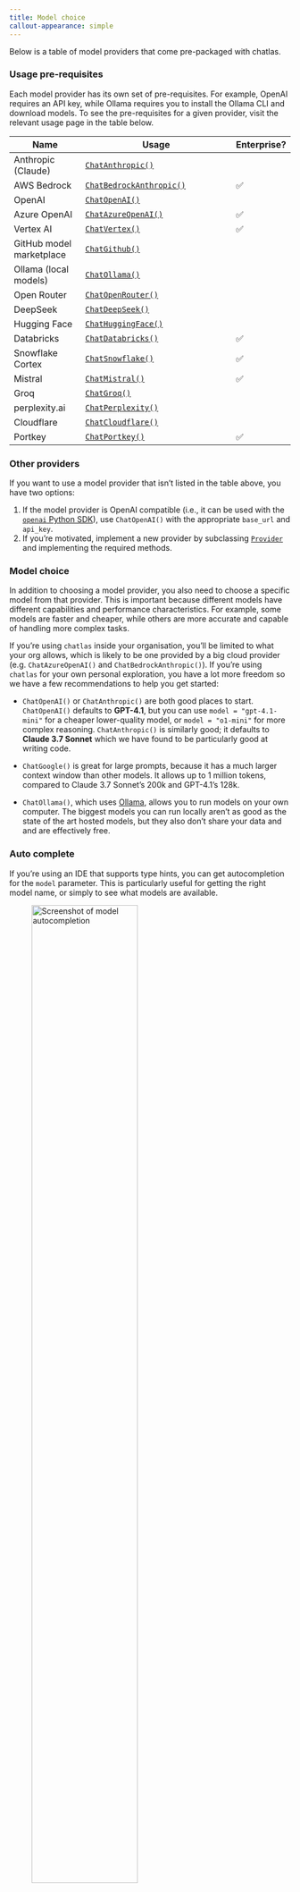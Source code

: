 ```yaml
---
title: Model choice
callout-appearance: simple
---
```


Below is a table of model providers that come pre-packaged with chatlas. 

::: callout-note
### Usage pre-requisites

Each model provider has its own set of pre-requisites. 
For example, OpenAI requires an API key, while Ollama requires you to install the Ollama CLI and download models.
To see the pre-requisites for a given provider, visit the relevant usage page in the table below.
:::


| Name                     | Usage                                                    | Enterprise? |
|--------------------------|----------------------------------------------------------|------------|
| Anthropic (Claude)       | [`ChatAnthropic()`](../reference/ChatAnthropic.qmd)     |    |
| AWS Bedrock              | [`ChatBedrockAnthropic()`](../reference/ChatBedrockAnthropic.qmd) | ✅ |
| OpenAI                   | [`ChatOpenAI()`](../reference/ChatOpenAI.qmd)           |    |
| Azure OpenAI             | [`ChatAzureOpenAI()`](../reference/ChatAzureOpenAI.qmd) | ✅ |
| Vertex AI                | [`ChatVertex()`](../reference/ChatVertex.qmd)           | ✅ |
| GitHub model marketplace | [`ChatGithub()`](../reference/ChatGithub.qmd)           |    |
| Ollama (local models)    | [`ChatOllama()`](../reference/ChatOllama.qmd)           |    |
| Open Router              | [`ChatOpenRouter()`](../reference/ChatOpenRouter.qmd)   |    |
| DeepSeek                 | [`ChatDeepSeek()`](../reference/ChatDeepSeek.qmd)       |    |
| Hugging Face             | [`ChatHuggingFace()`](../reference/ChatHuggingFace.qmd) |    |
| Databricks               | [`ChatDatabricks()`](../reference/ChatDatabricks.qmd)   | ✅ |
| Snowflake Cortex         | [`ChatSnowflake()`](../reference/ChatSnowflake.qmd)     | ✅ |
| Mistral                  | [`ChatMistral()`](../reference/ChatMistral.qmd)         | ✅ |
| Groq                     | [`ChatGroq()`](../reference/ChatGroq.qmd)               |    |
| perplexity.ai            | [`ChatPerplexity()`](../reference/ChatPerplexity.qmd)   |    |
| Cloudflare               | [`ChatCloudflare()`](../reference/ChatCloudflare.qmd)   |    |
| Portkey                  | [`ChatPortkey()`](../reference/ChatPortkey.qmd)         | ✅ |


::: callout-note

### Other providers

If you want to use a model provider that isn't listed in the table above, you have two options:

1. If the model provider is OpenAI compatible (i.e., it can be used with the [`openai` Python SDK](https://github.com/openai/openai-python?tab=readme-ov-file#configuring-the-http-client)), use `ChatOpenAI()` with the appropriate `base_url` and `api_key`.
2. If you're motivated, implement a new provider by subclassing [`Provider`](https://github.com/posit-dev/chatlas/blob/main/chatlas/_provider.py) and implementing the required methods.

:::

### Model choice

In addition to choosing a model provider, you also need to choose a specific model from that provider. This is important because different models have different capabilities and performance characteristics. For example, some models are faster and cheaper, while others are more accurate and capable of handling more complex tasks.

If you're using `chatlas` inside your organisation, you'll be limited to what your org allows, which is likely to be one provided by a big cloud provider (e.g. `ChatAzureOpenAI()` and `ChatBedrockAnthropic()`). If you're using `chatlas` for your own personal exploration, you have a lot more freedom so we have a few recommendations to help you get started:

- `ChatOpenAI()` or `ChatAnthropic()` are both good places to start. `ChatOpenAI()` defaults to **GPT-4.1**, but you can use `model = "gpt-4.1-mini"` for a cheaper lower-quality model, or `model = "o1-mini"` for more complex reasoning.  `ChatAnthropic()` is similarly good; it defaults to **Claude 3.7 Sonnet** which we have found to be particularly good at writing code.

- `ChatGoogle()` is great for large prompts, because it has a much larger context window than other models. It allows up to 1 million tokens, compared to Claude 3.7 Sonnet's 200k and GPT-4.1's 128k.

- `ChatOllama()`, which uses [Ollama](https://ollama.com), allows you to run models on your own computer. The biggest models you can run locally aren't as good as the state of the art hosted models, but they also don't share your data and and are effectively free.


### Auto complete

If you're using an IDE that supports type hints, you can get autocompletion for the `model` parameter. This is particularly useful for getting the right model name, or simply to see what models are available.

![Screenshot of model autocompletion](/images/model-type-hints.png){class="shadow rounded mb-3" width="67%" }


### Auto provider

[`ChatAuto()`](../reference/ChatAuto.qmd) is a special model provider that allows one to configure the model provider through environment variables. This is useful for having a single, simple, script that can run on any model provider, without having to change the code.